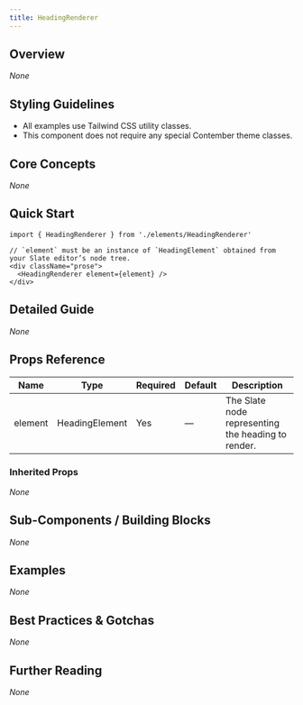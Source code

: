 ```yaml
---
title: HeadingRenderer
---
```


<!-- Edited by human: false -->
<!-- Examples count: 0 -->
<!-- Source examples: 0 -->
<!-- Playground examples: 0 -->
<!-- External examples: 0 -->
<!-- Import examples: 0 -->

## Overview
_None_

## Styling Guidelines
* All examples use Tailwind CSS utility classes.  
* This component does not require any special Contember theme classes.

## Core Concepts
_None_

## Quick Start
```tsx
import { HeadingRenderer } from './elements/HeadingRenderer'

// `element` must be an instance of `HeadingElement` obtained from your Slate editor’s node tree.
<div className="prose">
  <HeadingRenderer element={element} />
</div>
```

## Detailed Guide
_None_

## Props Reference
| Name    | Type | Required | Default | Description |
|---------|------|----------|---------|-------------|
| element | HeadingElement | Yes | — | The Slate node representing the heading to render. |

### Inherited Props
_None_

## Sub-Components / Building Blocks
_None_

## Examples
_None_

## Best Practices & Gotchas
_None_

## Further Reading
_None_

<!-- End of Generated Documentation -->